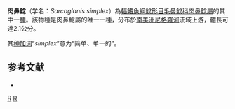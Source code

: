 {{Speciesbox
| taxon = Sarcoglanis simplex
| status = NE
| status_system = IUCN3.1
| binomial_authority = [[Myers|Myers]] & [[Weitzman|Weitzman]], 1966
| synonyms = 
}}

'''肉鼻鯰'''（学名：''Sarcoglanis simplex''）為[[輻鰭魚綱|輻鰭魚綱]][[鯰形目|鯰形目]][[毛鼻鯰科|毛鼻鯰科]][[肉鼻鯰屬|肉鼻鯰屬]]的其中一[[種|種]]。該物種是肉鼻鯰屬的唯一一種，分布於[[南美洲|南美洲]][[尼格羅河|尼格羅河]]流域上游，體長可達2.1公分。

其[[种加词|种加词]]“''simplex ''”意为“简单、单一的”。

== 参考文献 ==
*{{FishBase_species|genus=Sarcoglanis|species=simplex|year=2011|month=12}}

{{鯰形目小作品}}
{{Taxonbar}}
[[Category:肉鼻鯰屬|R]]
[[Category:1966年描述的魚類|R]]
